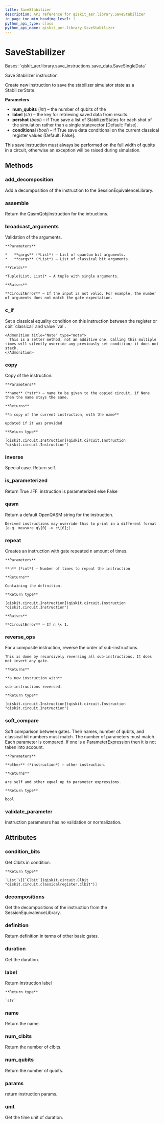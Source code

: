 ```yaml
---
title: SaveStabilizer
description: API reference for qiskit_aer.library.SaveStabilizer
in_page_toc_min_heading_level: 1
python_api_type: class
python_api_name: qiskit_aer.library.SaveStabilizer
---
```


# SaveStabilizer

<Class id="qiskit_aer.library.SaveStabilizer" github="https://github.com/qiskit/qiskit-aer/tree/stable/0.12/qiskit_aer/library/save_instructions/save_stabilizer.py" signature="SaveStabilizer(num_qubits, label='stabilizer', pershot=False, conditional=False)">
  Bases: `qiskit_aer.library.save_instructions.save_data.SaveSingleData`

  Save Stabilizer instruction

  Create new instruction to save the stabilizer simulator state as a StabilizerState.

  **Parameters**

  *   **num\_qubits** (*int*) – the number of qubits of the
  *   **label** (*str*) – the key for retrieving saved data from results.
  *   **pershot** (*bool*) – if True save a list of StabilizerStates for each shot of the simulation rather than a single statevector \[Default: False].
  *   **conditional** (*bool*) – if True save data conditional on the current classical register values \[Default: False].

  <Admonition title="Note" type="note">
    This save instruction must always be performed on the full width of qubits in a circuit, otherwise an exception will be raised during simulation.
  </Admonition>

  ## Methods

  ### add\_decomposition

  <Function id="qiskit_aer.library.SaveStabilizer.add_decomposition" signature="SaveStabilizer.add_decomposition(decomposition)">
    Add a decomposition of the instruction to the SessionEquivalenceLibrary.
  </Function>

  ### assemble

  <Function id="qiskit_aer.library.SaveStabilizer.assemble" signature="SaveStabilizer.assemble()">
    Return the QasmQobjInstruction for the intructions.
  </Function>

  ### broadcast\_arguments

  <Function id="qiskit_aer.library.SaveStabilizer.broadcast_arguments" signature="SaveStabilizer.broadcast_arguments(qargs, cargs)">
    Validation of the arguments.

    **Parameters**

    *   **qargs** (*List*) – List of quantum bit arguments.
    *   **cargs** (*List*) – List of classical bit arguments.

    **Yields**

    *Tuple(List, List)* – A tuple with single arguments.

    **Raises**

    **CircuitError** – If the input is not valid. For example, the number of arguments does not match the gate expectation.
  </Function>

  ### c\_if

  <Function id="qiskit_aer.library.SaveStabilizer.c_if" signature="SaveStabilizer.c_if(classical, val)">
    Set a classical equality condition on this instruction between the register or cbit `classical` and value `val`.

    <Admonition title="Note" type="note">
      This is a setter method, not an additive one. Calling this multiple times will silently override any previously set condition; it does not stack.
    </Admonition>
  </Function>

  ### copy

  <Function id="qiskit_aer.library.SaveStabilizer.copy" signature="SaveStabilizer.copy(name=None)">
    Copy of the instruction.

    **Parameters**

    **name** (*str*) – name to be given to the copied circuit, if None then the name stays the same.

    **Returns**

    **a copy of the current instruction, with the name**

    updated if it was provided

    **Return type**

    [qiskit.circuit.Instruction](qiskit.circuit.Instruction "qiskit.circuit.Instruction")
  </Function>

  ### inverse

  <Function id="qiskit_aer.library.SaveStabilizer.inverse" signature="SaveStabilizer.inverse()">
    Special case. Return self.
  </Function>

  ### is\_parameterized

  <Function id="qiskit_aer.library.SaveStabilizer.is_parameterized" signature="SaveStabilizer.is_parameterized()">
    Return True .IFF. instruction is parameterized else False
  </Function>

  ### qasm

  <Function id="qiskit_aer.library.SaveStabilizer.qasm" signature="SaveStabilizer.qasm()">
    Return a default OpenQASM string for the instruction.

    Derived instructions may override this to print in a different format (e.g. measure q\[0] -> c\[0];).
  </Function>

  ### repeat

  <Function id="qiskit_aer.library.SaveStabilizer.repeat" signature="SaveStabilizer.repeat(n)">
    Creates an instruction with gate repeated n amount of times.

    **Parameters**

    **n** (*int*) – Number of times to repeat the instruction

    **Returns**

    Containing the definition.

    **Return type**

    [qiskit.circuit.Instruction](qiskit.circuit.Instruction "qiskit.circuit.Instruction")

    **Raises**

    **CircuitError** – If n \< 1.
  </Function>

  ### reverse\_ops

  <Function id="qiskit_aer.library.SaveStabilizer.reverse_ops" signature="SaveStabilizer.reverse_ops()">
    For a composite instruction, reverse the order of sub-instructions.

    This is done by recursively reversing all sub-instructions. It does not invert any gate.

    **Returns**

    **a new instruction with**

    sub-instructions reversed.

    **Return type**

    [qiskit.circuit.Instruction](qiskit.circuit.Instruction "qiskit.circuit.Instruction")
  </Function>

  ### soft\_compare

  <Function id="qiskit_aer.library.SaveStabilizer.soft_compare" signature="SaveStabilizer.soft_compare(other)">
    Soft comparison between gates. Their names, number of qubits, and classical bit numbers must match. The number of parameters must match. Each parameter is compared. If one is a ParameterExpression then it is not taken into account.

    **Parameters**

    **other** (*instruction*) – other instruction.

    **Returns**

    are self and other equal up to parameter expressions.

    **Return type**

    bool
  </Function>

  ### validate\_parameter

  <Function id="qiskit_aer.library.SaveStabilizer.validate_parameter" signature="SaveStabilizer.validate_parameter(parameter)">
    Instruction parameters has no validation or normalization.
  </Function>

  ## Attributes

  ### condition\_bits

  <Attribute id="qiskit_aer.library.SaveStabilizer.condition_bits" name="condition_bits">
    Get Clbits in condition.

    **Return type**

    `List`\[[`Clbit`](qiskit.circuit.Clbit "qiskit.circuit.classicalregister.Clbit")]
  </Attribute>

  ### decompositions

  <Attribute id="qiskit_aer.library.SaveStabilizer.decompositions" name="decompositions">
    Get the decompositions of the instruction from the SessionEquivalenceLibrary.
  </Attribute>

  ### definition

  <Attribute id="qiskit_aer.library.SaveStabilizer.definition" name="definition">
    Return definition in terms of other basic gates.
  </Attribute>

  ### duration

  <Attribute id="qiskit_aer.library.SaveStabilizer.duration" name="duration">
    Get the duration.
  </Attribute>

  ### label

  <Attribute id="qiskit_aer.library.SaveStabilizer.label" name="label">
    Return instruction label

    **Return type**

    `str`
  </Attribute>

  ### name

  <Attribute id="qiskit_aer.library.SaveStabilizer.name" name="name">
    Return the name.
  </Attribute>

  ### num\_clbits

  <Attribute id="qiskit_aer.library.SaveStabilizer.num_clbits" name="num_clbits">
    Return the number of clbits.
  </Attribute>

  ### num\_qubits

  <Attribute id="qiskit_aer.library.SaveStabilizer.num_qubits" name="num_qubits">
    Return the number of qubits.
  </Attribute>

  ### params

  <Attribute id="qiskit_aer.library.SaveStabilizer.params" name="params">
    return instruction params.
  </Attribute>

  ### unit

  <Attribute id="qiskit_aer.library.SaveStabilizer.unit" name="unit">
    Get the time unit of duration.
  </Attribute>
</Class>

